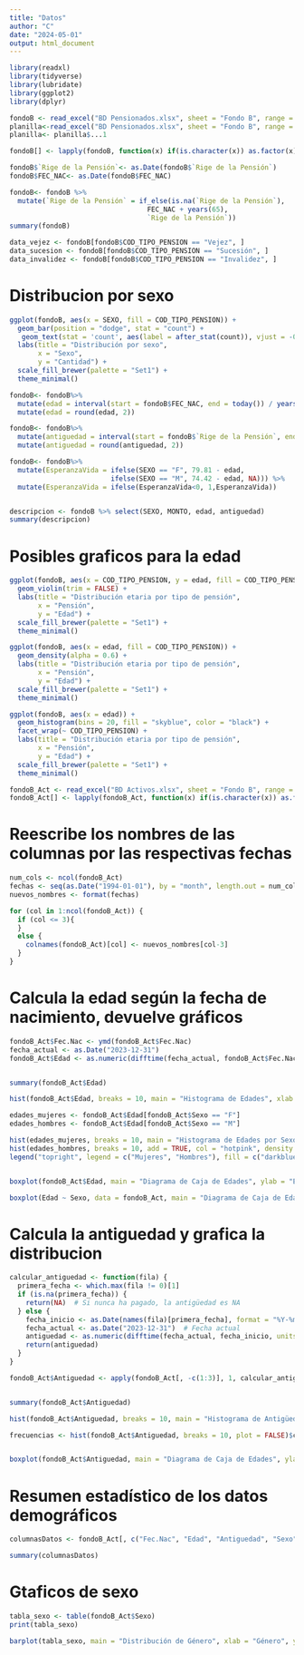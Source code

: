 ```yaml
---
title: "Datos"
author: "C"
date: "2024-05-01"
output: html_document
---
```


```r
library(readxl)
library(tidyverse)
library(lubridate)
library(ggplot2)
library(dplyr)
```

```r
fondoB <- read_excel("BD Pensionados.xlsx", sheet = "Fondo B", range = cell_cols(1:8))
planilla<-read_excel("BD Pensionados.xlsx", sheet = "Fondo B", range = "K2", col_names = FALSE)
planilla<- planilla$...1

fondoB[] <- lapply(fondoB, function(x) if(is.character(x)) as.factor(x) else x)

fondoB$`Rige de la Pensión`<- as.Date(fondoB$`Rige de la Pensión`)
fondoB$FEC_NAC<- as.Date(fondoB$FEC_NAC)

fondoB<- fondoB %>% 
  mutate(`Rige de la Pensión` = if_else(is.na(`Rige de la Pensión`), 
                                  FEC_NAC + years(65), 
                                  `Rige de la Pensión`))
summary(fondoB)
```

```r
data_vejez <- fondoB[fondoB$COD_TIPO_PENSION == "Vejez", ]
data_sucesion <- fondoB[fondoB$COD_TIPO_PENSION == "Sucesión", ]
data_invalidez <- fondoB[fondoB$COD_TIPO_PENSION == "Invalidez", ]
```

# Distribucion por sexo
```r
ggplot(fondoB, aes(x = SEXO, fill = COD_TIPO_PENSION)) + 
  geom_bar(position = "dodge", stat = "count") +
   geom_text(stat = 'count', aes(label = after_stat(count)), vjust = -0.5, position = position_dodge(width = 0.9), size = 3) +
  labs(title = "Distribución por sexo",
       x = "Sexo",
       y = "Cantidad") +
  scale_fill_brewer(palette = "Set1") +  
  theme_minimal()
```

```r

fondoB<- fondoB%>%
  mutate(edad = interval(start = fondoB$FEC_NAC, end = today()) / years(1)) %>%
  mutate(edad = round(edad, 2))

fondoB<- fondoB%>%
  mutate(antiguedad = interval(start = fondoB$`Rige de la Pensión`, end = today()) / years(1)) %>%
  mutate(antiguedad = round(antiguedad, 2))

fondoB<- fondoB%>%
  mutate(EsperanzaVida = ifelse(SEXO == "F", 79.81 - edad,
                         ifelse(SEXO == "M", 74.42 - edad, NA))) %>% 
  mutate(EsperanzaVida = ifelse(EsperanzaVida<0, 1,EsperanzaVida))


descripcion <- fondoB %>% select(SEXO, MONTO, edad, antiguedad)
summary(descripcion)

```

# Posibles graficos para la edad

```r
ggplot(fondoB, aes(x = COD_TIPO_PENSION, y = edad, fill = COD_TIPO_PENSION)) +
  geom_violin(trim = FALSE) +
  labs(title = "Distribución etaria por tipo de pensión",
       x = "Pensión",
       y = "Edad") +
  scale_fill_brewer(palette = "Set1") +
  theme_minimal()
```
```r
ggplot(fondoB, aes(x = edad, fill = COD_TIPO_PENSION)) +
  geom_density(alpha = 0.6) +
  labs(title = "Distribución etaria por tipo de pensión",
       x = "Pensión",
       y = "Edad") +
  scale_fill_brewer(palette = "Set1") +
  theme_minimal()
```

```r
ggplot(fondoB, aes(x = edad)) +
  geom_histogram(bins = 20, fill = "skyblue", color = "black") +
  facet_wrap(~ COD_TIPO_PENSION) +
  labs(title = "Distribución etaria por tipo de pensión",
       x = "Pensión",
       y = "Edad") +
  scale_fill_brewer(palette = "Set1") +
  theme_minimal()
```



```r
fondoB_Act <- read_excel("BD Activos.xlsx", sheet = "Fondo B", range = cell_cols(1:363))
fondoB_Act[] <- lapply(fondoB_Act, function(x) if(is.character(x)) as.factor(x) else x)
```
# Reescribe los nombres de las columnas por las respectivas fechas
```r
num_cols <- ncol(fondoB_Act)
fechas <- seq(as.Date("1994-01-01"), by = "month", length.out = num_cols)
nuevos_nombres <- format(fechas)

for (col in 1:ncol(fondoB_Act)) {
  if (col <= 3){
  }
  else {
    colnames(fondoB_Act)[col] <- nuevos_nombres[col-3]
  }
}


```
# Calcula la edad según la fecha de nacimiento, devuelve gráficos
```r
fondoB_Act$Fec.Nac <- ymd(fondoB_Act$Fec.Nac)
fecha_actual <- as.Date("2023-12-31")
fondoB_Act$Edad <- as.numeric(difftime(fecha_actual, fondoB_Act$Fec.Nac, units = "days")) / 365.25


summary(fondoB_Act$Edad)

hist(fondoB_Act$Edad, breaks = 10, main = "Histograma de Edades", xlab = "Edad", ylab = "Frecuencia", col = "lightblue")

edades_mujeres <- fondoB_Act$Edad[fondoB_Act$Sexo == "F"]
edades_hombres <- fondoB_Act$Edad[fondoB_Act$Sexo == "M"]

hist(edades_mujeres, breaks = 10, main = "Histograma de Edades por Sexo", xlab = "Edad", ylab = "Frecuencia", col = "darkblue", ylim = c(0, max(hist(edades_mujeres, breaks = 10)$counts, hist(edades_hombres, breaks = 10)$counts)))
hist(edades_hombres, breaks = 10, add = TRUE, col = "hotpink", density = 20)
legend("topright", legend = c("Mujeres", "Hombres"), fill = c("darkblue", "hotpink"))


boxplot(fondoB_Act$Edad, main = "Diagrama de Caja de Edades", ylab = "Edad")

boxplot(Edad ~ Sexo, data = fondoB_Act, main = "Diagrama de Caja de Edades por Sexo", ylab = "Edad", col = c("darkblue", "hotpink"))


```
# Calcula la antiguedad y grafica la distribucion
```r
calcular_antiguedad <- function(fila) {
  primera_fecha <- which.max(fila != 0)[1]
  if (is.na(primera_fecha)) {
    return(NA)  # Si nunca ha pagado, la antigüedad es NA
  } else {
    fecha_inicio <- as.Date(names(fila)[primera_fecha], format = "%Y-%m-%d")
    fecha_actual <- as.Date("2023-12-31")  # Fecha actual
    antiguedad <- as.numeric(difftime(fecha_actual, fecha_inicio, units = "days")) / 365.25
    return(antiguedad)
  }
}

fondoB_Act$Antiguedad <- apply(fondoB_Act[, -c(1:3)], 1, calcular_antiguedad)


summary(fondoB_Act$Antiguedad)

hist(fondoB_Act$Antiguedad, breaks = 10, main = "Histograma de Antigüedad", xlab = "Antigüedad", ylab = "Frecuencia", col = "lightblue")

frecuencias <- hist(fondoB_Act$Antiguedad, breaks = 10, plot = FALSE)$counts


boxplot(fondoB_Act$Antiguedad, main = "Diagrama de Caja de Edades", ylab = "Antiguedad")
```

# Resumen estadístico de los datos demográficos 
```r
columnasDatos <- fondoB_Act[, c("Fec.Nac", "Edad", "Antiguedad", "Sexo")]

summary(columnasDatos)
```
# Gtaficos de sexo
```r
tabla_sexo <- table(fondoB_Act$Sexo)
print(tabla_sexo)

barplot(tabla_sexo, main = "Distribución de Género", xlab = "Género", ylab = "Frecuencia", col = "lightblue")


```



